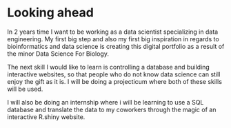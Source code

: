 # Looking ahead

In 2 years time I want to be working as a data scientist specializing in data engineering. My first big step and also my first big inspiration in regards to bioinformatics and data science is creating this digital portfolio as a result of the minor Data Science For Biology.

The next skill I would like to learn is controlling a database and building interactive websites, so that people who do not know data science can still enjoy the gift as it is. I will be doing a projecticum where both of these skills will be used.

I will also be doing an internship where i will be learning to use a SQL database and translate the data to my coworkers through the magic of an interactive R.shiny website.

\newpage
